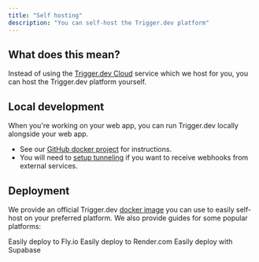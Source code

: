 ```yaml
---
title: "Self hosting"
description: "You can self-host the Trigger.dev platform"
---
```


## What does this mean?

Instead of using the [Trigger.dev Cloud](https://cloud.trigger.dev) service which we host for you, you can host the Trigger.dev platform yourself.

## Local development

When you're working on your web app, you can run Trigger.dev locally alongside your web app.

- See our [GitHub docker project](https://github.com/triggerdotdev/docker) for instructions.
- You will need to [setup tunneling](/documentation/guides/tunneling-platform) if you want to receive webhooks from external services.

## Deployment

We provide an official Trigger.dev [docker image](https://github.com/triggerdotdev/trigger.dev/pkgs/container/trigger.dev) you can use to easily self-host on your preferred platform. We also provide guides for some popular platforms:

<CardGroup>
  <Card
    title="Fly.io"
    icon="fly"
    href="/documentation/guides/self-hosting/flyio"
  >
    Easily deploy to Fly.io
  </Card>
  <Card
    title="Render.com"
    icon="draw-square"
    href="/documentation/guides/self-hosting/flyio"
  >
    Easily deploy to Render.com
  </Card>
  <Card
    title="Supabase.com"
    icon="bolt"
    href="/documentation/guides/self-hosting/supabase"
  >
    Easily deploy with Supabase
  </Card>
</CardGroup>
